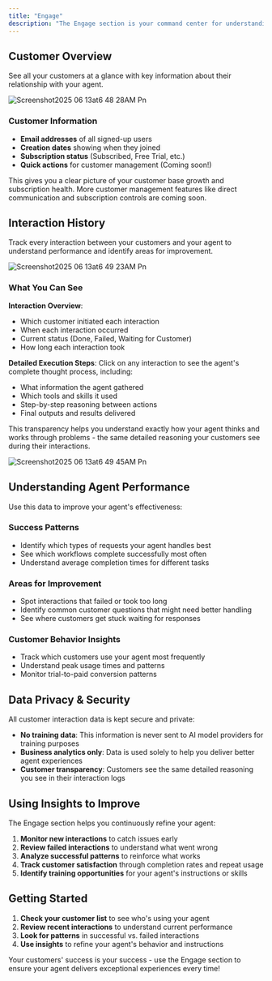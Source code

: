 ```yaml
---
title: "Engage"
description: "The Engage section is your command center for understanding your customers and how they interact with your agent. Monitor customer activity, analyze agent performance, and gain insights to improve your service."
---
```


## Customer Overview

See all your customers at a glance with key information about their relationship with your agent.

![Screenshot2025 06 13at6 48 28AM Pn](/images/Screenshot2025-06-13at6.48.28AM.png)

### Customer Information

- **Email addresses** of all signed-up users
- **Creation dates** showing when they joined
- **Subscription status** (Subscribed, Free Trial, etc.)
- **Quick actions** for customer management (Coming soon\!)

This gives you a clear picture of your customer base growth and subscription health. More customer management features like direct communication and subscription controls are coming soon.

## Interaction History

Track every interaction between your customers and your agent to understand performance and identify areas for improvement.

![Screenshot2025 06 13at6 49 23AM Pn](/images/Screenshot2025-06-13at6.49.23AM.png)

### What You Can See

**Interaction Overview**:

- Which customer initiated each interaction
- When each interaction occurred
- Current status (Done, Failed, Waiting for Customer)
- How long each interaction took

**Detailed Execution Steps**: Click on any interaction to see the agent's complete thought process, including:

- What information the agent gathered
- Which tools and skills it used
- Step-by-step reasoning between actions
- Final outputs and results delivered

This transparency helps you understand exactly how your agent thinks and works through problems - the same detailed reasoning your customers see during their interactions.

![Screenshot2025 06 13at6 49 45AM Pn](/images/Screenshot2025-06-13at6.49.45AM.png)

## Understanding Agent Performance

Use this data to improve your agent's effectiveness:

### Success Patterns

- Identify which types of requests your agent handles best
- See which workflows complete successfully most often
- Understand average completion times for different tasks

### Areas for Improvement

- Spot interactions that failed or took too long
- Identify common customer questions that might need better handling
- See where customers get stuck waiting for responses

### Customer Behavior Insights

- Track which customers use your agent most frequently
- Understand peak usage times and patterns
- Monitor trial-to-paid conversion patterns

## Data Privacy & Security

All customer interaction data is kept secure and private:

- **No training data**: This information is never sent to AI model providers for training purposes
- **Business analytics only**: Data is used solely to help you deliver better agent experiences
- **Customer transparency**: Customers see the same detailed reasoning you see in their interaction logs

## Using Insights to Improve

The Engage section helps you continuously refine your agent:

1. **Monitor new interactions** to catch issues early
2. **Review failed interactions** to understand what went wrong
3. **Analyze successful patterns** to reinforce what works
4. **Track customer satisfaction** through completion rates and repeat usage
5. **Identify training opportunities** for your agent's instructions or skills

## Getting Started

1. **Check your customer list** to see who's using your agent
2. **Review recent interactions** to understand current performance
3. **Look for patterns** in successful vs. failed interactions
4. **Use insights** to refine your agent's behavior and instructions

Your customers' success is your success - use the Engage section to ensure your agent delivers exceptional experiences every time\!